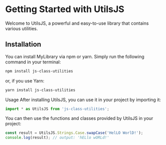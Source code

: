 # Getting Started with UtilsJS
Welcome to UtilsJS, a powerful and easy-to-use library that contains various utilities.

## Installation
You can install MyLibrary via npm or yarn. Simply run the following command in your terminal:

```bash
npm install js-class-utilities
```

or, if you use Yarn:

```bash
yarn install js-class-utilities
```

Usage
After installing UtilsJS, you can use it in your project by importing it:

```typescript
import * as UtilsJS from 'js-class-utilities';
```
You can then use the functions and classes provided by UtilsJS in your project:

```typescript
const result = UtilsJS.Strings.Case.swapCase('HelLO WorlD!');
console.log(result); // output: 'hELlo wORLd!'
```